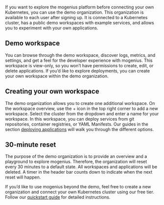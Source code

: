 ﻿---
sidebar_position: 3
---

If you want to explore the mogenius platform before connecting your own Kubernetes, you can use the demo organization. This organization is available to each user after signing up. It is connected to a Kubernetes cluster, has a public demo workspaces with example services, and allows you to experiment with your own applications.

## Demo workspace
You can browse through the demo workspace, discover logs, metrics, and settings, and get a feel for the developer experience with mogenius. This workspace is view-only, so you won’t have permissions to create, edit, or delete applications. If you’d like to explore deployments, you can create your own workspace within the demo organization.

## Creating your own workspace
The demo organization allows you to create one additional workspace. On the workspace overview, use the + icon in the top right corner to add a new workspace. Select the cluster from the dropdown and enter a name for your workspace. In this workspace, you can deploy services from git repositories, container registries, or YAML Manifests. Our guides in the section [deploying applications](../deploying-applications/index.md) will walk you through the different options.

## 30-minute reset
The purpose of the demo organization is to provide an overview and a playground to explore mogenius. Therefore, the organization will reset every 30 minutes to a default state. All workspaces and applications will be deleted. A timer in the header bar counts down to indicate when the next reset will happen.

If you’d like to use mogenius beyond the demo, feel free to create a new organization and connect your own Kubernetes cluster using our free tier. Follow our [quickstart guide](./quickstart.md) for detailed instructions.
